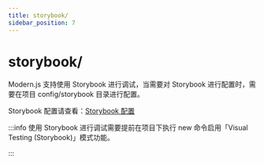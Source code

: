 ```yaml
---
title: storybook/
sidebar_position: 7
---
```

# storybook/

Modern.js 支持使用 Storybook 进行调试，当需要对 Storybook 进行配置时，需要在项目 config/storybook 目录进行配置。

Storybook 配置请查看：[Storybook 配置](https://storybook.js.org/docs/react/configure/overview)

:::info
使用 Storybook 进行调试需要提前在项目下执行 new 命令启用「Visual Testing (Storybook)」模式功能。

:::
